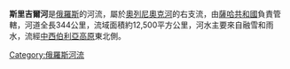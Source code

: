 '''斯里吉爾河'''是[[俄羅斯|俄羅斯]]的河流，屬於[[奧列尼奧克河|奧列尼奧克河]]的右支流，由[[薩哈共和國|薩哈共和國]]負責管轄，河道全長344公里，流域面積約12,500平方公里，河水主要來自融雪和雨水，流經[[中西伯利亞高原|中西伯利亞高原]]東北側。

{{Russia-geo-stub}}

[[Category:俄羅斯河流|Category:俄羅斯河流]]